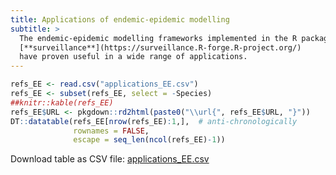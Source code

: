 ```yaml
---
title: Applications of endemic-epidemic modelling
subtitle: >
  The endemic-epidemic modelling frameworks implemented in the R package
  [**surveillance**](https://surveillance.R-forge.R-project.org/)
  have proven useful in a wide range of applications.
---
```


```r
refs_EE <- read.csv("applications_EE.csv")
refs_EE <- subset(refs_EE, select = -Species)
##knitr::kable(refs_EE)
refs_EE$URL <- pkgdown::rd2html(paste0("\\url{", refs_EE$URL, "}"))
DT::datatable(refs_EE[nrow(refs_EE):1,],  # anti-chronologically
              rownames = FALSE,
              escape = seq_len(ncol(refs_EE)-1))
```

Download table as CSV file: [applications_EE.csv](./applications_EE.csv)

